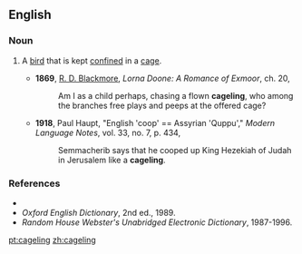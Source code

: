 ==English==

===Noun===
{{en-noun}}

# {{uncommon}} A [[bird]] that is kept [[confine]]d in a [[cage]].
#*'''1869''', [[w:R._D._Blackmore|R. D. Blackmore]], ''Lorna Doone: A Romance of Exmoor'', ch. 20,
#*:Am I as a child perhaps, chasing a flown '''cageling''', who among the branches free plays and peeps at the offered cage?
#*'''1918''', Paul Haupt, "English 'coop' == Assyrian 'Quppu'," ''Modern Language Notes'', vol. 33, no. 7, p. 434,
#*:Semmacherib says that he cooped up King Hezekiah of Judah in Jerusalem like a '''cageling'''.

===References===
*{{R:Webster 1913}}
*''Oxford English Dictionary'', 2nd ed., 1989.
*''Random House Webster's Unabridged Electronic Dictionary'', 1987-1996.

[[pt:cageling]]   
[[zh:cageling]]